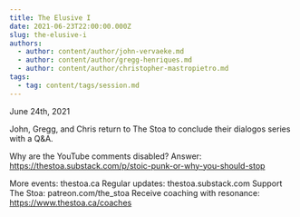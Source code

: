 ```yaml
---
title: The Elusive I
date: 2021-06-23T22:00:00.000Z
slug: the-elusive-i
authors:
  - author: content/author/john-vervaeke.md
  - author: content/author/gregg-henriques.md
  - author: content/author/christopher-mastropietro.md
tags:
  - tag: content/tags/session.md
---
```


June 24th, 2021

John, Gregg, and Chris return to The Stoa to conclude their dialogos series with a Q&A.

Why are the YouTube comments disabled? Answer: https://thestoa.substack.com/p/stoic-punk-or-why-you-should-stop

More events: thestoa.ca
Regular updates: thestoa.substack.com
Support The Stoa: patreon.com/the_stoa
Receive coaching with resonance: https://www.thestoa.ca/coaches
